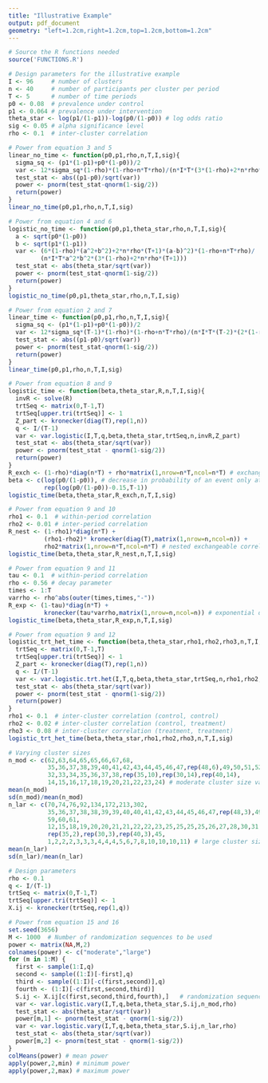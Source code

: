 ```yaml
---
title: "Illustrative Example"
output: pdf_document
geometry: "left=1.2cm,right=1.2cm,top=1.2cm,bottom=1.2cm"
---
```


```r
# Source the R functions needed
source('FUNCTIONS.R')

# Design parameters for the illustrative example
I <- 96     # number of clusters
n <- 40     # number of participants per cluster per period
T <- 5      # number of time periods
p0 <- 0.08  # prevalence under control
p1 <- 0.064 # prevalence under intervention
theta_star <- log(p1/(1-p1))-log(p0/(1-p0)) # log odds ratio
sig <- 0.05 # alpha significance level
rho <- 0.1  # inter-cluster correlation

# Power from equation 3 and 5
linear_no_time <- function(p0,p1,rho,n,T,I,sig){
  sigma_sq <- (p1*(1-p1)+p0*(1-p0))/2
  var <- 12*sigma_sq*(1-rho)*(1-rho+n*T*rho)/(n*I*T*(3*(1-rho)+2*n*rho*(T+1)))
  test_stat <- abs((p1-p0)/sqrt(var))
  power <- pnorm(test_stat-qnorm(1-sig/2))
  return(power)
}
linear_no_time(p0,p1,rho,n,T,I,sig)

# Power from equation 4 and 6
logistic_no_time <- function(p0,p1,theta_star,rho,n,T,I,sig){
  a <- sqrt(p0*(1-p0))
  b <- sqrt(p1*(1-p1))
  var <- (6*(1-rho)*(a^2+b^2)+2*n*rho*(T+1)*(a-b)^2)*(1-rho+n*T*rho)/
         (n*I*T*a^2*b^2*(3*(1-rho)+2*n*rho*(T+1)))
  test_stat <- abs(theta_star/sqrt(var))
  power <- pnorm(test_stat-qnorm(1-sig/2))
  return(power)
}
logistic_no_time(p0,p1,theta_star,rho,n,T,I,sig)

# Power from equation 2 and 7
linear_time <- function(p0,p1,rho,n,T,I,sig){
  sigma_sq <- (p1*(1-p1)+p0*(1-p0))/2
  var <- 12*sigma_sq*(T-1)*(1-rho)*(1-rho+n*T*rho)/(n*I*T*(T-2)*(2*(1-rho)+n*rho*(T+1)))
  test_stat <- abs((p1-p0)/sqrt(var))
  power <- pnorm(test_stat-qnorm(1-sig/2))
  return(power)
}
linear_time(p0,p1,rho,n,T,I,sig)

# Power from equation 8 and 9
logistic_time <- function(beta,theta_star,R,n,T,I,sig){
  invR <- solve(R)
  trtSeq <- matrix(0,T-1,T)
  trtSeq[upper.tri(trtSeq)] <- 1
  Z_part <- kronecker(diag(T),rep(1,n))
  q <- I/(T-1)
  var <- var.logistic(I,T,q,beta,theta_star,trtSeq,n,invR,Z_part)
  test_stat <- abs(theta_star/sqrt(var))
  power <- pnorm(test_stat - qnorm(1-sig/2)) 
  return(power)
}
R_exch <- (1-rho)*diag(n*T) + rho*matrix(1,nrow=n*T,ncol=n*T) # exchangeable correlation matrix
beta <- c(log(p0/(1-p0)), # decrease in probability of an event only at step 1 (then maintained)
          rep(log(p0/(1-p0))-0.15,T-1)) 
logistic_time(beta,theta_star,R_exch,n,T,I,sig)

# Power from equation 9 and 10
rho1 <- 0.1  # within-period correlation   
rho2 <- 0.01 # inter-period correlation
R_nest <- (1-rho1)*diag(n*T) + 
          (rho1-rho2)* kronecker(diag(T),matrix(1,nrow=n,ncol=n)) + 
          rho2*matrix(1,nrow=n*T,ncol=n*T) # nested exchangeable correlation matrix
logistic_time(beta,theta_star,R_nest,n,T,I,sig)

# Power from equation 9 and 11
tau <- 0.1  # within-period correlation
rho <- 0.56 # decay parameter
times <- 1:T
varrho <- rho^abs(outer(times,times,"-"))
R_exp <- (1-tau)*diag(n*T) + 
          kronecker(tau*varrho,matrix(1,nrow=n,ncol=n)) # exponential decay correlation matrix
logistic_time(beta,theta_star,R_exp,n,T,I,sig)

# Power from equation 9 and 12
logistic_trt_het_time <- function(beta,theta_star,rho1,rho2,rho3,n,T,I,sig){
  trtSeq <- matrix(0,T-1,T)
  trtSeq[upper.tri(trtSeq)] <- 1
  Z_part <- kronecker(diag(T),rep(1,n))
  q <- I/(T-1)
  var <- var.logistic.trt.het(I,T,q,beta,theta_star,trtSeq,n,rho1,rho2,rho3,Z_part)
  test_stat <- abs(theta_star/sqrt(var))
  power <- pnorm(test_stat - qnorm(1-sig/2)) 
  return(power)
}
rho1 <- 0.1  # inter-cluster correlation (control, control)
rho2 <- 0.02 # inter-cluster correlation (control, treatment)
rho3 <- 0.08 # inter-cluster correlation (treatment, treatment)
logistic_trt_het_time(beta,theta_star,rho1,rho2,rho3,n,T,I,sig)

# Varying cluster sizes
n_mod <- c(62,63,64,65,65,66,67,68,
           35,36,37,38,39,40,41,42,43,44,45,46,47,rep(48,6),49,50,51,52,53,54,55,56,57,58,59,60,61,
           32,33,34,35,36,37,38,rep(35,10),rep(30,14),rep(40,14),
           14,15,16,17,18,19,20,21,22,23,24) # moderate cluster size variation
mean(n_mod)
sd(n_mod)/mean(n_mod)
n_lar <- c(70,74,76,92,134,172,213,302,
           35,36,37,38,38,39,39,40,40,41,42,43,44,45,46,47,rep(48,3),49,50,51,52,53,54,55,56,57,58,
           59,60,61,
           12,15,18,19,20,20,21,21,22,22,23,25,25,25,25,26,27,28,30,31,31,31,34,35,37,38,39,39,39,
           rep(35,2),rep(30,3),rep(40,3),45,
           1,2,2,2,3,3,3,4,4,4,5,6,7,8,10,10,10,11) # large cluster size variation
mean(n_lar)
sd(n_lar)/mean(n_lar)

# Design parameters
rho <- 0.1
q <- I/(T-1)
trtSeq <- matrix(0,T-1,T)
trtSeq[upper.tri(trtSeq)] <- 1
X.ij <- kronecker(trtSeq,rep(1,q))

# Power from equation 15 and 16
set.seed(3656)
M <- 1000  # Number of randomization sequences to be used
power <- matrix(NA,M,2)
colnames(power) <- c("moderate","large")
for (m in 1:M) {
  first <- sample(1:I,q)
  second <- sample((1:I)[-first],q)
  third <- sample((1:I)[-c(first,second)],q)
  fourth <- (1:I)[-c(first,second,third)]
  S.ij <- X.ij[c(first,second,third,fourth),]   # randomization sequence
  var <- var.logistic.vary(I,T,q,beta,theta_star,S.ij,n_mod,rho)
  test_stat <- abs(theta_star/sqrt(var))
  power[m,1] <- pnorm(test_stat - qnorm(1-sig/2)) 
  var <- var.logistic.vary(I,T,q,beta,theta_star,S.ij,n_lar,rho)
  test_stat <- abs(theta_star/sqrt(var))
  power[m,2] <- pnorm(test_stat - qnorm(1-sig/2)) 
}
colMeans(power) # mean power
apply(power,2,min) # minimum power
apply(power,2,max) # maximum power
```



